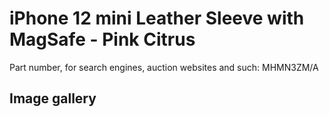 
# iPhone 12 mini Leather Sleeve with MagSafe - Pink Citrus

Part number, for search engines, auction websites and such: MHMN3ZM/A

## Image gallery

<div style={{ width: "768px" }}>
  <GalleryComponent
    images={[
      {
        original: "/everysource/MHMN3.webp",
        thumbnail: "/everypreview/MHMN3.webp",
      },
      {
        original: "/everysource/MHMN3_AV1.webp",
        thumbnail: "/everypreview/MHMN3_AV1.webp",
      }
    ]}
  />
</div>